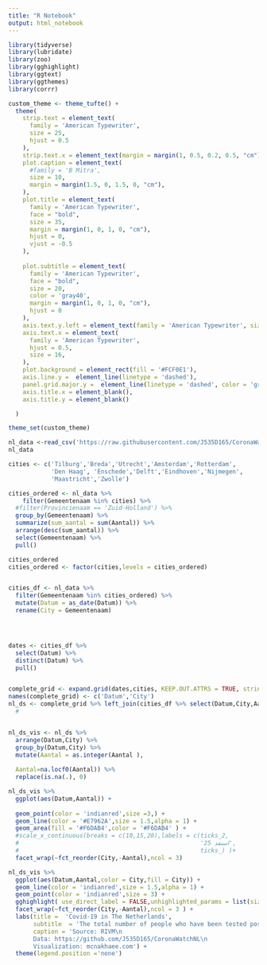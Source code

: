 ```yaml
---
title: "R Notebook"
output: html_notebook
---
```




```r
library(tidyverse)
library(lubridate)
library(zoo)
library(gghighlight)
library(ggtext)
library(ggthemes)
library(corrr)
```

```r
custom_theme <- theme_tufte() +
  theme(
    strip.text = element_text(
      family = 'American Typewriter',
      size = 25,
      hjust = 0.5
    ),
    strip.text.x = element_text(margin = margin(1, 0.5, 0.2, 0.5, "cm")),
    plot.caption = element_text(
      #family = 'B Mitra',
      size = 10,
      margin = margin(1.5, 0, 1.5, 0, "cm"),
    ),
    plot.title = element_text(
      family = 'American Typewriter',
      face = "bold",
      size = 35,
      margin = margin(1, 0, 1, 0, "cm"),
      hjust = 0,
      vjust = -0.5
    ),
    
    plot.subtitle = element_text(
      family = 'American Typewriter',
      face = "bold",
      size = 20,
      color = 'gray40',
      margin = margin(1, 0, 1, 0, "cm"),
      hjust = 0
    ),
    axis.text.y.left = element_text(family = 'American Typewriter', size = 16),
    axis.text.x = element_text(
      family = 'American Typewriter',
      hjust = 0.5,
      size = 16,
    ),
    plot.background = element_rect(fill = '#FCF0E1'),
    axis.line.y =  element_line(linetype = 'dashed'),
    panel.grid.major.y =  element_line(linetype = 'dashed', color = 'gray60'),
    axis.title.x = element_blank(),
    axis.title.y = element_blank()

  )

theme_set(custom_theme)
```






```r
nl_data <-read_csv('https://raw.githubusercontent.com/J535D165/CoronaWatchNL/master/data/rivm_corona_in_nl.csv')
nl_data
```
```r
cities <- c('Tilburg','Breda','Utrecht','Amsterdam','Rotterdam',
            'Den Haag', 'Enschede','Delft','Eindhoven','Nijmegen',
            'Maastricht','Zwolle')
```



```r

cities_ordered <- nl_data %>% 
    filter(Gemeentenaam %in% cities) %>% 
  #filter(Provincienaam == 'Zuid-Holland') %>% 
  group_by(Gemeentenaam) %>% 
  summarize(sum_aantal = sum(Aantal)) %>% 
  arrange(desc(sum_aantal)) %>%
  select(Gemeentenaam) %>% 
  pull() 

cities_ordered
cities_ordered <- factor(cities,levels = cities_ordered)


cities_df <- nl_data %>% 
  filter(Gemeentenaam %in% cities_ordered) %>% 
  mutate(Datum = as_date(Datum)) %>% 
  rename(City = Gemeentenaam)




dates <- cities_df %>% 
  select(Datum) %>% 
  distinct(Datum) %>% 
  pull()


complete_grid <- expand.grid(dates,cities, KEEP.OUT.ATTRS = TRUE, stringsAsFactors = TRUE)
names(complete_grid) <- c('Datum','City')
nl_ds <- complete_grid %>% left_join(cities_df %>% select(Datum,City,Aantal) ,by=c('Datum','City'))#%>% 
  #


nl_ds_vis <- nl_ds %>% 
  arrange(Datum,City) %>% 
  group_by(Datum,City) %>% 
  mutate(Aantal = as.integer(Aantal ),
         
  Aantal=na.locf0(Aantal)) %>% 
  replace(is.na(.), 0)
```

```r
nl_ds_vis %>% 
  ggplot(aes(Datum,Aantal)) +
  
  geom_point(color = 'indianred',size =3,) +
  geom_line(color = '#E7962A',size = 1.5,alpha = 1) +
  geom_area(fill = '#F6DAB4',color = '#F6DAB4' ) +
  #scale_x_continuous(breaks = c(10,15,20),labels = c(ticks_2,
  #                                                   'اسنفد 25',
  #                                                   ticks_) )+
  facet_wrap(~fct_reorder(City,-Aantal),ncol = 3)
```



```r

nl_ds_vis %>% 
  ggplot(aes(Datum,Aantal,color = City,fill = City)) +
  geom_line(color = 'indianred',size = 1.5,alpha = 1) +
  geom_point(color = 'indianred',size = 3) +
  gghighlight( use_direct_label = FALSE,unhighlighted_params = list(size = 1.5,width = 0.5,color ='#F6DAB4',alpha  = 0.7)) +
  facet_wrap(~fct_reorder(City,-Aantal),ncol = 3 ) +
  labs(title =  'Covid-19 in The Netherlands',
       subtitle  = 'The total number of people who have been tested positive based on data provided by the Dutch government',
       caption = 'Source: RIVM\n
       Data: https://github.com/J535D165/CoronaWatchNL\n
       Visualization: mcnakhaee.com') +
  theme(legend.position ='none') 
  
```


